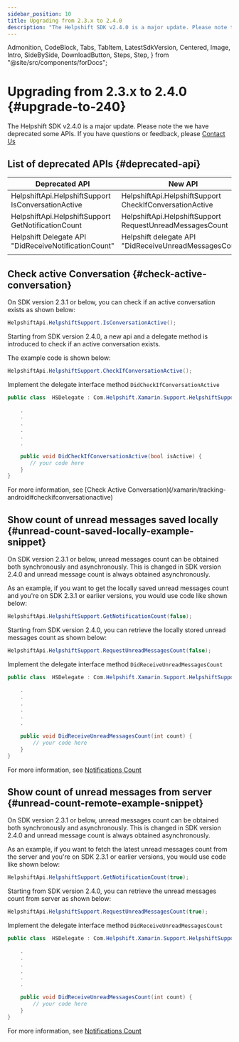 ```yaml
---
sidebar_position: 10
title: Upgrading from 2.3.x to 2.4.0
description: "The Helpshift SDK v2.4.0 is a major update. Please note the we have deprecated some APIs. If you have questions or feedback, please Contact Us"
---
```


  Admonition,
  CodeBlock,
  Tabs,
  TabItem,
  LatestSdkVersion,
  Centered,
  Image,
  Intro,
  SideBySide,
  DownloadButton,
  Steps,
  Step,
} from "@site/src/components/forDocs";

# Upgrading from 2.3.x to 2.4.0 {#upgrade-to-240}

<Intro>

The Helpshift SDK v2.4.0 is a major update. Please note the we have deprecated some APIs. If you have questions or feedback, please <a href="https://support.helpshift.com/kb/contact/" target="_blank">Contact Us</a>

</Intro>

## List of deprecated APIs {#deprecated-api}

| Deprecated API                                       | New API                                                  |
| ---------------------------------------------------- | -------------------------------------------------------- |
| HelpshiftApi.HelpshiftSupport IsConversationActive   | HelpshiftApi.HelpshiftSupport CheckIfConversationActive  |
| HelpshiftApi.HelpshiftSupport GetNotificationCount   | HelpshiftApi.HelpshiftSupport RequestUnreadMessagesCount |
| Helpshift Delegate API "DidReceiveNotificationCount" | Helpshift delegate API "DidReceiveUnreadMessagesCount"   |
|                                                      |                                                          |

## Check active Conversation {#check-active-conversation}

On SDK version 2.3.1 or below, you can check if an active conversation exists as shown below:

```csharp
HelpshiftApi.HelpshiftSupport.IsConversationActive();
```

Starting from SDK version 2.4.0, a new api and a delegate method is introduced to check if an active conversation exists.

The example code is shown below:

```csharp
HelpshiftApi.HelpshiftSupport.CheckIfConversationActive();
```

Implement the delegate interface method `DidCheckIfConversationActive`

```csharp
public class  HSDelegate : Com.Helpshift.Xamarin.Support.HelpshiftSupport.IDelegate {

    .
    .
    .
    .
    .
    .

    public void DidCheckIfConversationActive(bool isActive) {
       // your code here
    }
}

```

For more information, see [Check Active Conversation)(/xamarin/tracking-android#checkifconversationactive)

## Show count of unread messages saved locally {#unread-count-saved-locally-example-snippet}

On SDK version 2.3.1 or below, unread messages count can be obtained both synchronously and asynchronously. This is changed in SDK version 2.4.0 and unread message count is always obtained asynchronously.

As an example, if you want to get the locally saved unread messages count and you're on SDK 2.3.1 or earlier versions, you would use code like shown below:

```csharp
HelpshiftApi.HelpshiftSupport.GetNotificationCount(false);
```

Starting from SDK version 2.4.0, you can retrieve the locally stored unread messages count as shown below:

```csharp
HelpshiftApi.HelpshiftSupport.RequestUnreadMessagesCount(false);
```

Implement the delegate interface method `DidReceiveUnreadMessagesCount`

```csharp
public class  HSDelegate : Com.Helpshift.Xamarin.Support.HelpshiftSupport.IDelegate {

    .
    .
    .
    .
    .
    .

    public void DidReceiveUnreadMessagesCount(int count) {
        // your code here
    }
}

```

For more information, see [Notifications Count](/xamarin/notifications-android#showing-notification-count)

## Show count of unread messages from server {#unread-count-remote-example-snippet}

On SDK version 2.3.1 or below, unread messages count can be obtained both synchronously and asynchronously. This is changed in SDK version 2.4.0 and unread message count is always obtained asynchronously.

As an example, if you want to fetch the latest unread messages count from the server and you're on SDK 2.3.1 or earlier versions, you would use code like shown below:

```csharp
HelpshiftApi.HelpshiftSupport.GetNotificationCount(true);
```

Starting from SDK version 2.4.0, you can retrieve the unread messages count from server as shown below:

```csharp
HelpshiftApi.HelpshiftSupport.RequestUnreadMessagesCount(true);
```

Implement the delegate interface method `DidReceiveUnreadMessagesCount`

```csharp
public class  HSDelegate : Com.Helpshift.Xamarin.Support.HelpshiftSupport.IDelegate {

    .
    .
    .
    .
    .
    .

    public void DidReceiveUnreadMessagesCount(int count) {
        // your code here
    }
}

```

For more information, see [Notifications Count](/xamarin/notifications-android#showing-notification-count)
